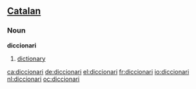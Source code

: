 ==[[Catalan]]==

===Noun===
'''diccionari'''
# [[dictionary]]

[[ca:diccionari]]
[[de:diccionari]]
[[el:diccionari]]
[[fr:diccionari]]
[[io:diccionari]]
[[nl:diccionari]]
[[oc:diccionari]]